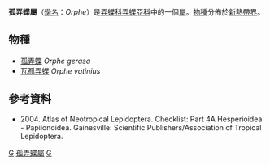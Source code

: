 {{NoteTA
|G1=Butterfly
}}
{{Automatic Taxobox
| taxon = Orphe
| authority = Godman, [1901]
| image = Illustrations of new species of exotic butterflies Hesperia I.jpg
| image_caption = [[孤弄蝶|孤弄蝶]] (首行右; 第2行右)<br />''Orphe gerasa''
| type_species = [[孤弄蝶|孤弄蝶]]<br />''Hesperia gerasa''
| type_species_authority = Hewitson, 1867
| subdivision_ranks = [[物種|物種]]
| subdivision = 共2種，詳見正文。
| synonyms =
}}

'''孤弄蝶屬'''（[[學名|學名]]：''Orphe''）是[[弄蝶科|弄蝶科]][[弄蝶亞科|弄蝶亞科]]中的一個[[屬|屬]]。[[物種|物種]]分佈於[[新熱帶界|新熱帶界]]。

== 物種 ==
* [[孤弄蝶|孤弄蝶]] ''Orphe gerasa''
* [[瓦孤弄蝶|瓦孤弄蝶]] ''Orphe vatinius''

== 參考資料 ==
<references/>
* {{aut|Lamas G ed.}} 2004. Atlas of Neotropical Lepidoptera. Checklist: Part 4A Hesperioidea - Papiionoidea. Gainesville: Scientific Publishers/Association of Tropical Lepidoptera.

{{Commons category|Orphe}}

{{taxonbar}}
[[Category:_1901年描述的分类群|G]]
[[Category:孤弄蝶屬|]]
[[Category:巴西弄蝶族|G]]